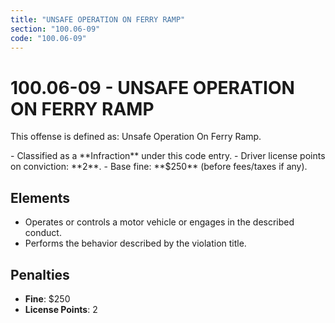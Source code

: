 ```yaml
---
title: "UNSAFE OPERATION ON FERRY RAMP"
section: "100.06-09"
code: "100.06-09"
---
```





# 100.06-09 - UNSAFE OPERATION ON FERRY RAMP

This offense is defined as: Unsafe Operation On Ferry Ramp.

<Aside type="tip" title="Charge Type: Infraction">
- Classified as a **Infraction** under this code entry.
- Driver license points on conviction: **2**.
- Base fine: **$250** (before fees/taxes if any).
</Aside>

## Elements
- Operates or controls a motor vehicle or engages in the described conduct.
- Performs the behavior described by the violation title.

## Penalties
- **Fine**: $250
- **License Points**: 2
